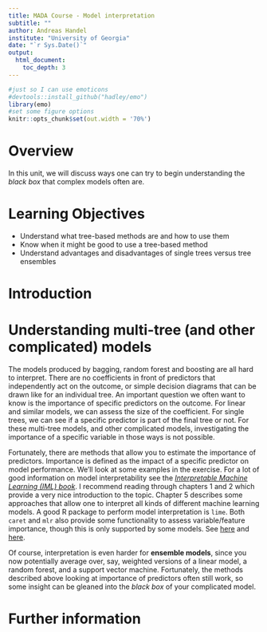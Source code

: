 ```yaml
---
title: MADA Course - Model interpretation
subtitle: ""
author: Andreas Handel
institute: "University of Georgia"
date: "`r Sys.Date()`"
output: 
  html_document:
    toc_depth: 3
---
```


```r
#just so I can use emoticons
#devtools::install_github("hadley/emo")
library(emo)
#set some figure options
knitr::opts_chunk$set(out.width = '70%')
```



# Overview
In this unit, we will discuss ways one can try to begin understanding the _black box_ that complex models often are.


# Learning Objectives
* Understand what tree-based methods are and how to use them
* Know when it might be good to use a tree-based method
* Understand advantages and disadvantages of single trees versus tree ensembles


# Introduction


# Understanding multi-tree (and other complicated) models 

The models produced by bagging, random forest and boosting are all hard to interpret. There are no coefficients in front of predictors that independently act on the outcome, or simple decision diagrams that can be drawn like for an individual tree. An important question we often want to know is the importance of specific predictors on the outcome. For linear and similar models, we can assess the size of the coefficient. For single trees, we can see if a specific predictor is part of the final tree or not. For these multi-tree models, and other complicated models, investigating the importance of a specific variable in those ways is not possible. 

Fortunately, there are methods that allow you to estimate the importance of predictors. Importance is defined as the impact of a specific predictor on model performance. We'll look at some examples in the exercise. For a lot of good information on model interpretability see the [_Interpretable Machine Learning (IML) book_](https://christophm.github.io/interpretable-ml-book/). I recommend reading through chapters 1 and 2 which provide a very nice introduction to the topic. Chapter 5 describes some approaches that allow one to interpret all kinds of different machine learning models. A good R package to perform model interpretation is `lime`. Both `caret` and `mlr` also provide some functionality to assess variable/feature importance, though this is only supported by some models. See [here](http://topepo.github.io/caret/variable-importance.html) and [here](https://mlr.mlr-org.com/articles/tutorial/feature_selection.html#feature-importance-from-trained-models).


Of course, interpretation is even harder for **ensemble models**, since you now potentially average over, say, weighted versions of a linear model, a random forest, and a support vector machine. Fortunately, the methods described above looking at importance of predictors often still work, so some insight can be gleaned into the _black box_ of your complicated model.


# Further information

